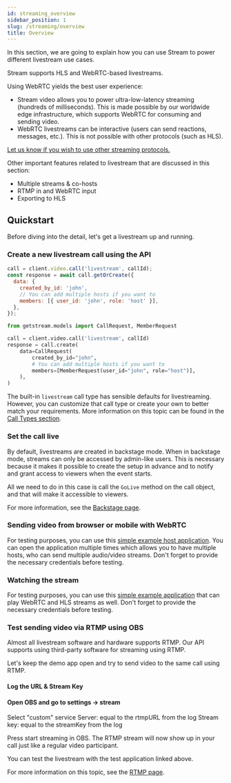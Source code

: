 ```yaml
---
id: streaming_overview
sidebar_position: 1
slug: /streaming/overview
title: Overview
---
```




In this section, we are going to explain how you can use Stream to power different livestream use cases.

Stream supports HLS and WebRTC-based livestreams.

Using WebRTC yields the best user experience:

- Stream video allows you to power ultra-low-latency streaming (hundreds of milliseconds). This is made possible by our worldwide edge infrastructure, which supports WebRTC for consuming and sending video.
- WebRTC livestreams can be interactive (users can send reactions, messages, etc.). This is not possible with other protocols (such as HLS).

[Let us know if you wish to use other streaming protocols.](https://github.com/GetStream/protocol/discussions/127)

Other important features related to livestream that are discussed in this section:

- Multiple streams & co-hosts
- RTMP in and WebRTC input
- Exporting to HLS

## Quickstart

Before diving into the detail, let's get a livestream up and running.

### Create a new livestream call using the API

<Tabs groupId="examples">
<TabItem value="js" label="JavaScript">

```javascript
call = client.video.call('livestream', callId);
const response = await call.getOrCreate({
  data: {
    created_by_id: 'john',
    // You can add multiple hosts if you want to
    members: [{ user_id: 'john', role: 'host' }],
  },
});
```

</TabItem>
<TabItem value="py" label="Python">

```py
from getstream.models import CallRequest, MemberRequest

call = client.video.call('livestream', callId)
response = call.create(
    data=CallRequest(
        created_by_id="john",
        # You can add multiple hosts if you want to
        members=[MemberRequest(user_id="john", role="host")],
    ),
)
```

</TabItem>
</Tabs>

The built-in `livestream` call type has sensible defaults for livestreaming. However, you can customize that call type or create your own to better match your requirements. More information on this topic can be found in the [Call Types section](../../call_types/builtin).

### Set the call live

By default, livestreams are created in backstage mode. When in backstage mode, streams can only be accessed by admin-like users.
This is necessary because it makes it possible to create the setup in advance and to notify and grant access to viewers when the event starts.

All we need to do in this case is call the `GoLive` method on the call object, and that will make it accessible to viewers.

<GoLive />

For more information, see the [Backstage page](../backstage).

### Sending video from browser or mobile with WebRTC

For testing purposes, you can use this [simple example host application](https://codesandbox.io/s/javascript-livestream-host-3hs4vt). You can open the application multiple times which allows you to have multiple hosts, who can send multiple audio/video streams. Don't forget to provide the necessary credentials before testing.

### Watching the stream

For testing purposes, you can use this [simple example application](https://codesandbox.io/s/javascript-livestream-viewer-lwzgmw) that can play WebRTC and HLS streams as well. Don't forget to provide the necessary credentials before testing.

### Test sending video via RTMP using OBS

Almost all livestream software and hardware supports RTMP. Our API supports using third-party software for streaming using RTMP.

Let's keep the demo app open and try to send video to the same call using RTMP.

#### Log the URL & Stream Key

<RTMP />

#### Open OBS and go to settings -> stream

Select "custom" service
Server: equal to the rtmpURL from the log
Stream key: equal to the streamKey from the log

Press start streaming in OBS. The RTMP stream will now show up in your call just like a regular video participant.

You can test the livestream with the test application linked above.

For more information on this topic, see the [RTMP page](../rtmp).

